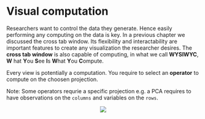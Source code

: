# Visual computation {#visual-computation}
Researchers want to control the data they generate. Hence easily performing any computing on the data is key. In a previous chapter we discussed the cross tab window. Its flexibility and interactability are important features to create any visualization the researcher desires. The __cross tab window__ is also capable of computing, in what we call **WYSIWYC**, **W** hat **Y**ou **S**ee **I**s **W**hat **Y**ou **C**ompute.

Every view is potentially a computation. You require to select an __operator__ to compute on the choosen projection. 

Note: Some operators requrie a specific projection e.g. a PCA requires to have observations on the `columns` and variables on the `rows`.

<center>![](images\visual2.png)</center>
